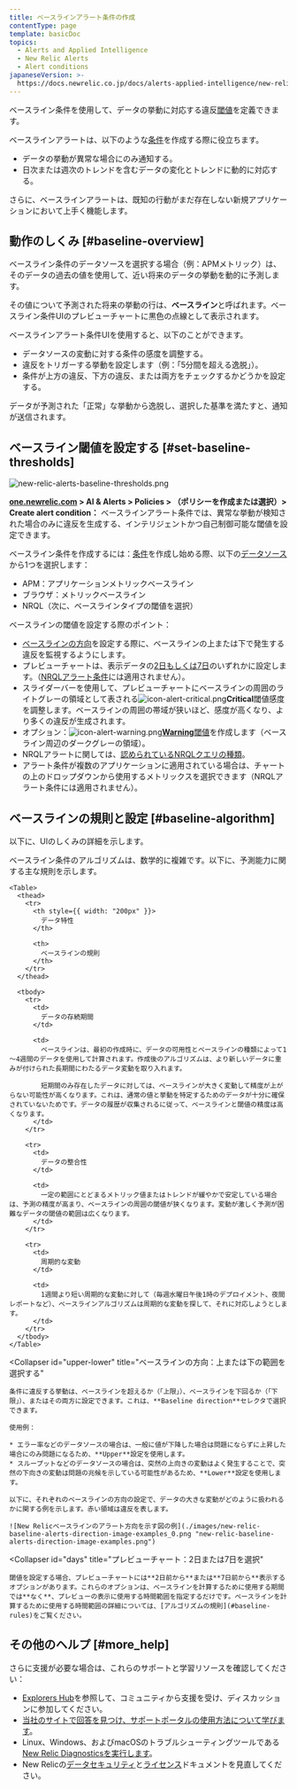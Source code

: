 ```yaml
---
title: ベースラインアラート条件の作成
contentType: page
template: basicDoc
topics:
  - Alerts and Applied Intelligence
  - New Relic Alerts
  - Alert conditions
japaneseVersion: >-
  https://docs.newrelic.co.jp/docs/alerts-applied-intelligence/new-relic-alerts/alert-conditions/create-baseline-alert-conditions
---
```


ベースライン条件を使用して、データの挙動に対応する違反[閾値](/docs/using-new-relic/welcome-new-relic/get-started/glossary#alert-threshold)を定義できます。

ベースラインアラートは、以下のような[条件](/docs/using-new-relic/welcome-new-relic/get-started/glossary#alert-condition)を作成する際に役立ちます。

* データの挙動が異常な場合にのみ通知する。
* 日次または週次のトレンドを含むデータの変化とトレンドに動的に対応する。

さらに、ベースラインアラートは、既知の行動がまだ存在しない新規アプリケーションにおいて上手く機能します。

## 動作のしくみ [#baseline-overview]

ベースライン条件のデータソースを選択する場合（例：APMメトリック）は、そのデータの過去の値を使用して、近い将来のデータの挙動を動的に予測します。

その値について予測された将来の挙動の行は、**ベースライン**と呼ばれます。ベースライン条件UIのプレビューチャートに黒色の点線として表示されます。

ベースラインアラート条件UIを使用すると、以下のことができます。

* データソースの変動に対する条件の感度を調整する。
* 違反をトリガーする挙動を設定します（例：「5分間を超える逸脱」）。
* 条件が上方の違反、下方の違反、または両方をチェックするかどうかを設定する。

データが予測された「正常」な挙動から逸脱し、選択した基準を満たすと、通知が送信されます。

## ベースライン閾値を設定する [#set-baseline-thresholds]

![new-relic-alerts-baseline-thresholds.png](./images/new-relic-alerts-baseline-thresholds.png "new-relic-alerts-baseline-thresholds.png")

**[one.newrelic.com](https://one.newrelic.com) > AI & Alerts > Policies > （ポリシーを作成または選択）> Create alert condition：** ベースラインアラート条件では、異常な挙動が検知された場合のみに違反を生成する、インテリジェントかつ自己制御可能な閾値を設定できます。

ベースライン条件を作成するには：[条件](/docs/alerts/new-relic-alerts/defining-conditions/define-alert-conditions#create-condition)を作成し始める際、以下の[データソース](#availability)から1つを選択します：

* APM：アプリケーションメトリックベースライン
* ブラウザ：メトリックベースライン
* NRQL（次に、ベースラインタイプの閾値を選択）

ベースラインの閾値を設定する際のポイント：

* [ベースラインの方向](#upper-lower)を設定する際に、ベースラインの上または下で発生する違反を監視するようにします。
* プレビューチャートは、表示データの[2日もしくは7日](#days)のいずれかに設定します。（[NRQLアラート条件](/docs/alerts/new-relic-alerts/defining-conditions/create-alert-conditions-nrql-queries)には適用されません）。
* スライダーバーを使用して、プレビューチャートにベースラインの周囲のライトグレーの領域として表される![icon-alert-critical.png](./images/icon-alert-critical.png "Alerts v3：重要アラートアイコン")**Critical**閾値感度を調整します。ベースラインの周囲の帯域が狭いほど、感度が高くなり、より多くの違反が生成されます。
* オプション：![icon-alert-warning.png](./images/icon-alert-warning.png "Alerts v3：警告アラートアイコン")[**Warning**閾値](/docs/alerts/new-relic-alerts/defining-conditions/set-thresholds-alert-condition#threshold-levels)を作成します（ベースライン周辺のダークグレーの領域）。
* NRQLアラートに関しては、[認められているNRQLクエリの種類](/docs/alerts/new-relic-alerts/defining-conditions/create-alert-conditions-nrql-queries#threshold-types)。
* アラート条件が複数のアプリケーションに適用されている場合は、チャートの上のドロップダウンから使用するメトリックスを選択できます（NRQLアラート条件には適用されません）。

## ベースラインの規則と設定 [#baseline-algorithm]

以下に、UIのしくみの詳細を示します。

<CollapserGroup>
  <Collapser
    id="baseline-rules"
    title="ベースラインの作成に関する規則"
  >
    ベースライン条件のアルゴリズムは、数学的に複雑です。以下に、予測能力に関する主な規則を示します。

    <Table>
      <thead>
        <tr>
          <th style={{ width: "200px" }}>
            データ特性
          </th>

          <th>
            ベースラインの規則
          </th>
        </tr>
      </thead>

      <tbody>
        <tr>
          <td>
            データの存続期間
          </td>

          <td>
            ベースラインは、最初の作成時に、データの可用性とベースラインの種類によって1～4週間のデータを使用して計算されます。作成後のアルゴリズムは、より新しいデータに重みが付けられた長期間にわたるデータ変動を取り入れます。

            短期間のみ存在したデータに対しては、ベースラインが大きく変動して精度が上がらない可能性が高くなります。これは、通常の値と挙動を特定するためのデータが十分に確保されていないためです。データの履歴が収集されるに従って、ベースラインと閾値の精度は高くなります。
          </td>
        </tr>

        <tr>
          <td>
            データの整合性
          </td>

          <td>
            一定の範囲にとどまるメトリック値またはトレンドが緩やかで安定している場合は、予測の精度が高まり、ベースラインの周囲の閾値が狭くなります。変動が激しく予測が困難なデータの閾値の範囲は広くなります。
          </td>
        </tr>

        <tr>
          <td>
            周期的な変動
          </td>

          <td>
            1週間より短い周期的な変動に対して（毎週水曜日午後1時のデプロイメント、夜間レポートなど）、ベースラインアルゴリズムは周期的な変動を探して、それに対応しようとします。
          </td>
        </tr>
      </tbody>
    </Table>
  </Collapser>

  <Collapser
    id="upper-lower"
    title="ベースラインの方向：上または下の範囲を選択する"
  >
    条件に違反する挙動は、ベースラインを超えるか（「上限」）、ベースラインを下回るか（「下限」）、またはその両方に設定できます。これは、**Baseline direction**セレクタで選択できます。

    使用例：

    * エラー率などのデータソースの場合は、一般に値が下降した場合は問題にならずに上昇した場合にのみ問題になるため、**Upper**設定を使用します。
    * スループットなどのデータソースの場合は、突然の上向きの変動はよく発生することで、突然の下向きの変動は問題の兆候を示している可能性があるため、**Lower**設定を使用します。

    以下に、それぞれのベースラインの方向の設定で、データの大きな変動がどのように扱われるかに関する例を示します。赤い領域は違反を表します。

    ![New Relicベースラインのアラート方向を示す図の例](./images/new-relic-baseline-alerts-direction-image-examples_0.png "new-relic-baseline-alerts-direction-image-examples.png")
  </Collapser>

  <Collapser
    id="days"
    title="プレビューチャート：2日または7日を選択"
  >
    閾値を設定する場合、プレビューチャートには**2日前から**または**7日前から**表示するオプションがあります。これらのオプションは、ベースラインを計算するために使用する期間では**なく**、プレビューの表示に使用する時間範囲を指定するだけです。ベースラインを計算するために使用する時間範囲の詳細については、[アルゴリズムの規則](#baseline-rules)をご覧ください。
  </Collapser>
</CollapserGroup>

## その他のヘルプ [#more_help]

さらに支援が必要な場合は、これらのサポートと学習リソースを確認してください：

* [Explorers Hub](https://discuss.newrelic.com/)を参照して、コミュニティから支援を受け、ディスカッションに参加してください。
* [当社のサイトで回答を見つけ、サポートポータルの使用方法について学びます](/docs/using-new-relic/welcome-new-relic/get-started/find-help-use-support-portal)。
* Linux、Windows、およびmacOSのトラブルシューティングツールである[New Relic Diagnosticsを実行します](/docs/using-new-relic/cross-product-functions/troubleshooting/new-relic-diagnostics)。
* New Relicの[データセキュリティ](/docs/security)と[ライセンス](/docs/licenses)ドキュメントを見直してください。
